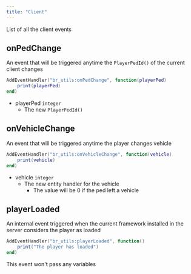 ```yaml
---
title: "Client"
---
```


List of all the client events

## onPedChange
An event that will be triggered anytime the `PlayerPedId()` of the current client changes
```lua showLineNumbers
AddEventHandler("br_utils:onPedChange", function(playerPed)
    print(playerPed)
end)
```
- playerPed `integer`
  - The new `PlayerPedId()`


## onVehicleChange
An event that will be triggered anytime the player changes vehicle
```lua showLineNumbers
AddEventHandler("br_utils:onVehicleChange", function(vehicle)
    print(vehicle)
end)
```
- vehicle `integer`
  - The new entity handler for the vehicle
    - The value will be 0 if the ped left a vehicle


## playerLoaded
An internal event triggered when the current framework installed in the server considers the player as loaded
```lua showLineNumbers
AddEventHandler("br_utils:playerLoaded", function()
    print("The player has loaded")
end)
```
This event won't pass any variables
